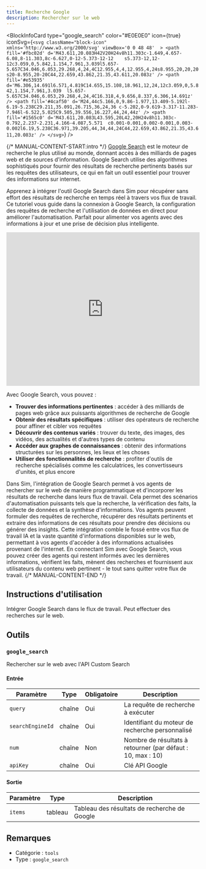 ```yaml
---
title: Recherche Google
description: Rechercher sur le web
---
```



<BlockInfoCard 
  type="google_search"
  color="#E0E0E0"
  icon={true}
  iconSvg={`<svg className="block-icon"  xmlns='http://www.w3.org/2000/svg' viewBox='0 0 48 48'  >
      <path
        fill='#fbc02d'
        d='M43.611,20.083H42V20H24v8h11.303c-1.649,4.657-6.08,8-11.303,8c-6.627,0-12-5.373-12-12	s5.373-12,12-12c3.059,0,5.842,1.154,7.961,3.039l5.657-5.657C34.046,6.053,29.268,4,24,4C12.955,4,4,12.955,4,24s8.955,20,20,20	s20-8.955,20-20C44,22.659,43.862,21.35,43.611,20.083z'
      />
      <path
        fill='#e53935'
        d='M6.306,14.691l6.571,4.819C14.655,15.108,18.961,12,24,12c3.059,0,5.842,1.154,7.961,3.039	l5.657-5.657C34.046,6.053,29.268,4,24,4C16.318,4,9.656,8.337,6.306,14.691z'
      />
      <path
        fill='#4caf50'
        d='M24,44c5.166,0,9.86-1.977,13.409-5.192l-6.19-5.238C29.211,35.091,26.715,36,24,36	c-5.202,0-9.619-3.317-11.283-7.946l-6.522,5.025C9.505,39.556,16.227,44,24,44z'
      />
      <path
        fill='#1565c0'
        d='M43.611,20.083L43.595,20L42,20H24v8h11.303c-0.792,2.237-2.231,4.166-4.087,5.571	c0.001-0.001,0.002-0.001,0.003-0.002l6.19,5.238C36.971,39.205,44,34,44,24C44,22.659,43.862,21.35,43.611,20.083z'
      />
    </svg>`}
/>

{/* MANUAL-CONTENT-START:intro */}
[Google Search](https://www.google.com) est le moteur de recherche le plus utilisé au monde, donnant accès à des milliards de pages web et de sources d'information. Google Search utilise des algorithmes sophistiqués pour fournir des résultats de recherche pertinents basés sur les requêtes des utilisateurs, ce qui en fait un outil essentiel pour trouver des informations sur internet.

Apprenez à intégrer l'outil Google Search dans Sim pour récupérer sans effort des résultats de recherche en temps réel à travers vos flux de travail. Ce tutoriel vous guide dans la connexion à Google Search, la configuration des requêtes de recherche et l'utilisation de données en direct pour améliorer l'automatisation. Parfait pour alimenter vos agents avec des informations à jour et une prise de décision plus intelligente.

<iframe
  width="100%"
  height="400"
  src="https://www.youtube.com/embed/1B7hV9b5UMQ"
  title="Utiliser l'outil Google Search dans Sim"
  frameBorder="0"
  allow="accelerometer; autoplay; clipboard-write; encrypted-media; gyroscope; picture-in-picture"
  allowFullScreen
></iframe>

Avec Google Search, vous pouvez :

- **Trouver des informations pertinentes** : accéder à des milliards de pages web grâce aux puissants algorithmes de recherche de Google
- **Obtenir des résultats spécifiques** : utiliser des opérateurs de recherche pour affiner et cibler vos requêtes
- **Découvrir des contenus variés** : trouver du texte, des images, des vidéos, des actualités et d'autres types de contenu
- **Accéder aux graphes de connaissances** : obtenir des informations structurées sur les personnes, les lieux et les choses
- **Utiliser des fonctionnalités de recherche** : profiter d'outils de recherche spécialisés comme les calculatrices, les convertisseurs d'unités, et plus encore

Dans Sim, l'intégration de Google Search permet à vos agents de rechercher sur le web de manière programmatique et d'incorporer les résultats de recherche dans leurs flux de travail. Cela permet des scénarios d'automatisation puissants tels que la recherche, la vérification des faits, la collecte de données et la synthèse d'informations. Vos agents peuvent formuler des requêtes de recherche, récupérer des résultats pertinents et extraire des informations de ces résultats pour prendre des décisions ou générer des insights. Cette intégration comble le fossé entre vos flux de travail IA et la vaste quantité d'informations disponibles sur le web, permettant à vos agents d'accéder à des informations actualisées provenant de l'internet. En connectant Sim avec Google Search, vous pouvez créer des agents qui restent informés avec les dernières informations, vérifient les faits, mènent des recherches et fournissent aux utilisateurs du contenu web pertinent - le tout sans quitter votre flux de travail.
{/* MANUAL-CONTENT-END */}

## Instructions d'utilisation

Intégrer Google Search dans le flux de travail. Peut effectuer des recherches sur le web.

## Outils

### `google_search`

Rechercher sur le web avec l'API Custom Search

#### Entrée

| Paramètre | Type | Obligatoire | Description |
| --------- | ---- | ---------- | ----------- |
| `query` | chaîne | Oui | La requête de recherche à exécuter |
| `searchEngineId` | chaîne | Oui | Identifiant du moteur de recherche personnalisé |
| `num` | chaîne | Non | Nombre de résultats à retourner \(par défaut : 10, max : 10\) |
| `apiKey` | chaîne | Oui | Clé API Google |

#### Sortie

| Paramètre | Type | Description |
| --------- | ---- | ----------- |
| `items` | tableau | Tableau des résultats de recherche de Google |

## Remarques

- Catégorie : `tools`
- Type : `google_search`

